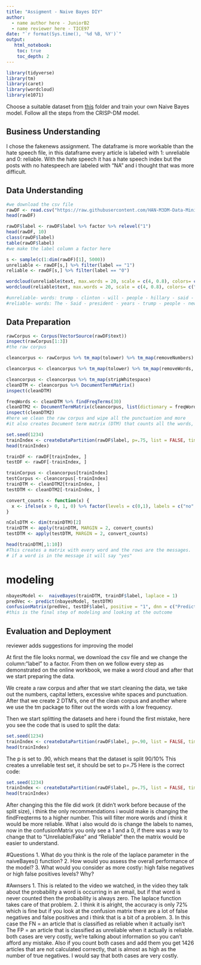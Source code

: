 ```yaml
---
title: "Assigment - Naive Bayes DIY"
author:
  - name author here - JuniorB2
  - name reviewer here - TICE97
date: "`r format(Sys.time(), '%d %B, %Y')`"
output:
   html_notebook:
    toc: true
    toc_depth: 2
---
```




```r
library(tidyverse)
library(tm)
library(caret)
library(wordcloud)
library(e1071)
```


Choose a suitable dataset from [this](https://github.com/HAN-M3DM-Data-Mining/assignments/tree/master/datasets) folder and train your own Naive Bayes model. Follow all the steps from the CRISP-DM model.


## Business Understanding
I chose the fakenews assignment. The dataframe is more workable than the hate speech file, in this dataframe every article is labeled with 1: unreliable and 0: reliable. 
With the hate speech it has a hate speech index but the posts with no hatespeech are labeled with "NA" and i thought that was more difficult.

## Data Understanding


```r
#we download the csv file
rawDF <- read.csv("https://raw.githubusercontent.com/HAN-M3DM-Data-Mining/data-mining-s2y2122-JuniorB2/master/datasets/NB-fakenews.csv", header = TRUE)
head(rawDF)
```


```r
rawDF$label <- rawDF$label %>% factor %>% relevel("1")
head(rawDF, 10)
class(rawDF$label)
table(rawDF$label)
#we make the label column a factor here
```


```r
s <- sample(c(1:dim(rawDF)[1], 5000))
unreliable <- rawDF[s,] %>% filter(label == "1")
reliable <- rawDF[s,] %>% filter(label == "0")

```

```r
wordcloud(unreliable$text, max.words = 20, scale = c(4, 0.8), colors= c("indianred1","indianred2","indianred3","indianred"))
wordcloud(reliable$text, max.words = 20, scale = c(4, 0.8), colors= c("lightsteelblue1","lightsteelblue2","lightsteelblue3","lightsteelblue"))

#unreliable- words: trump - clinton - will - people - hillary - said - the
#reliable- words: The - Said - president - years - trump - people - new - time
```



## Data Preparation
```r
rawCorpus <- Corpus(VectorSource(rawDF$text))
inspect(rawCorpus[1:3])
#the raw corpus
```

```r
cleancorpus <- rawCorpus %>% tm_map(tolower) %>% tm_map(removeNumbers) 

cleancorpus <- cleancorpus %>% tm_map(tolower) %>% tm_map(removeWords, stopwords()) %>% tm_map(removePunctuation)

cleancorpus <- cleancorpus %>% tm_map(stripWhitespace)
cleanDTM <- cleancorpus %>% DocumentTermMatrix()
inspect(cleanDTM)

freqWords <- cleanDTM %>% findFreqTerms(30)
cleanDTM2 <- DocumentTermMatrix(cleancorpus, list(dictionary = freqWords))
inspect(cleanDTM2)
#here we clean the raw corpus and wipe all the punctuation and more
#it also creates Document term matrix (DTM) that counts all the words, that is why it takes so long
```



```r
set.seed(1234)
trainIndex <- createDataPartition(rawDF$label, p=.75, list = FALSE, times = 1)
head(trainIndex)

trainDF <- rawDF[trainIndex, ]
testDF <- rawDF[-trainIndex, ]

trainCorpus <- cleancorpus[trainIndex]
testCorpus <- cleancorpus[-trainIndex]
trainDTM <- cleanDTM2[trainIndex, ]
testDTM <- cleanDTM2[-trainIndex, ]
```



```r
convert_counts <- function(x) {
  x <- ifelse(x > 0, 1, 0) %>% factor(levels = c(0,1), labels = c("no", "yes"))
}

nColsDTM <- dim(trainDTM)[2]
trainDTM <- apply(trainDTM, MARGIN = 2, convert_counts)
testDTM <- apply(testDTM, MARGIN = 2, convert_counts)

head(trainDTM[,1:10])
#This creates a matrix with every word and the rows are the messages.
# if a word is in the message it will say "yes"
```

# modeling
```r
nbayesModel <-  naiveBayes(trainDTM, trainDF$label, laplace = 1)
predVec <- predict(nbayesModel, testDTM)
confusionMatrix(predVec, testDF$label, positive = "1", dnn = c("Prediction", "True"))
#this is the final step of modeling and looking at the outcome
```



## Evaluation and Deployment
reviewer adds suggestions for improving the model

At first the file looks normal, we download the csv file and we change the column:"label" to a factor. From then on we follow every step as demonstrated on the online workbook, we make a word cloud and after that we start preparing the data.

We create a raw corpus and after that we start cleaning the data, we take out the numbers, capital letters,  excessive white spaces and punctuation. After that we create 2 DTM's, one of the clean corpus and another where we use the tm package to filter out the words with a low frequency. 

Then we start splitting the datasets and here i found the first mistake, here you see the code that is used to split the data:
```r
set.seed(1234)
trainIndex <- createDataPartition(rawDF$label, p=.90, list = FALSE, times = 1)
head(trainIndex)
```
The p is set to .90, which means that the dataset is split 90/10%
This creates a unreliable test set, it should be set to p=.75
Here is the correct code:
```r
set.seed(1234)
trainIndex <- createDataPartition(rawDF$label, p=.75, list = FALSE, times = 1)
head(trainIndex)
```

After changing this the file did work (it didn't work before because of the split size), i think the only recommendations i would make is changing the findFreqterms to a higher number. This will filter more words and i think it would be more reliable. What i also would do is change the labels to names, now in the confusionMatrix you only see a 1 and a 0, if there was a way to change that to "Unreliable/Fake" and "Reliable" then the matrix would be easier to understand.

#Questions
1. What do you think is the role of the laplace parameter in the naiveBayes() function?
2. How would you assess the overall performance of the model?
3. What would you consider as more costly: high false negatives or high false positives levels? Why?

#Awnsers 
1. This is related to the video we watched, in the video they talk about the probability a word is occurring in an email, but if that word is never counted then the probability is always zero. The laplace function takes care of that problem.
2. I think it is alright, the accuracy is only 72% which is fine but if you look at the confusion matrix there are a lot of false negatives and false positives and i think that is a bit of a problem.
3. In this case the FN = an article that is classified as reliable when it actually isn't 
The FP = an article that is classified as unreliable when it actually is reliable.
both cases are very costly, we're talking about information so you can't afford any mistake. Also if you count both cases and add them you get 1426 articles that are not calculated correctly, that is almost as high as the number of true negatives. I would say that both cases are very costly.





